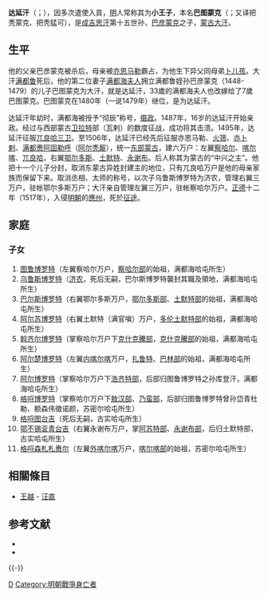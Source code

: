 {{蒙古可汗信息框
| 名稱 = 達延汗<br>{{lang|mn|Даян Хаан}}
| 稱號 = 
| 畫像 =
| 畫像大小 = 
| 說明  = 達延汗像
| 世系 = [[蒙古大汗|第33代蒙古大汗]]
| 在位 = 1480年－1517年	
| 統治類型 = 
| 登基 = 
| 前任 = [[滿都魯|滿都魯]]
| 繼任 = [[巴爾斯博羅特|巴爾斯博羅特]]
| 世系1 = 
| 在位1 = 
| 統治類型1 = 
| 前任1 = 
| 繼任1 = 
| 世系2 = 
| 在位2 = 
| 統治類型2 = 
| 前任2 = 
| 繼任2 = 
| 出生日期 = 1473年
| 出生地 = 
| 逝世日期 = 1517年
| 逝世地 = 
| 陵墓 =  
| 皇后 = 
| 配偶 = {{plainlist| 
*[[滿都海哈屯|滿都海哈屯]]
*[[蘇密爾哈屯|蘇密爾哈屯]]
*[[古實哈屯|古實哈屯]]
}}
| 子嗣 = {{plainlist| 
*[[圖魯博羅特|圖魯博羅特]]
*[[乌鲁斯博罗特|乌鲁斯博罗特]]
*[[巴爾斯博羅特|巴爾斯博羅特]]
*[[阿爾蘇博羅特|阿爾蘇博羅特]]
*[[阿爾楚博羅特|阿爾楚博羅特]]
*[[斡齊爾博羅特|斡齊爾博羅特]]
*[[格哷博羅特|格哷博羅特]]
*[[阿爾博羅特|阿爾博羅特]]
*[[格哷森札札賚爾|格哷森札札賚爾]]
*[[鄂不錫袞青台吉|鄂不錫袞青台吉]]
*[[格哷圖台吉|格哷圖台吉]]
}}
| 姓名 = 巴圖蒙克
| 年號 = 
| 尊號 = {{plainlist|
*大元大可汗<ref> {{Cite book | author1 = [[張廷玉|張廷玉]] | editor =  | title = 《明史‧卷三百二十八‧卷列傳第二百十六‧外國八 韃靼》 | location =  | publisher =  | date =  | pages = | ISBN =  | accessdate =  | url = | language = zh | quote = 亦思馬因死，入寇者復稱小王子，又有伯顏猛可王。弘治元年夏，小王子奉書求貢，自稱大元大可汗。}}</ref>
*達延汗<ref>{{Cite book | author1 = [[薩岡|薩岡]] | editor =  | title = 《欽定蒙古源流‧卷五》 | location =  | publisher =  | date =  | pages =第55頁-第56頁| ISBN =  | accessdate =  | url = https://archive.org/details/06054742.cn/page/n55/mode/2up?view=theater | language = zh | quote = 滿都海徹辰福晉，係戊午年生，年三十三嵗，巴圖䝉克，係甲申年生，年七嵗，定為夫婦。本年庚寅，因欲佔據達延國，遂稱為達延汗，於老福晉前即汗位。}}</ref>
}}
| 諡號 = 
| 廟號 = 
| 政權 = [[韃靼_(蒙古)|韃靼]]
| 父 = [[孛罗忽|巴彥蒙克]]
| 母 = 
| 親屬 = 
| 宗教信仰 = 
}}
'''达延汗'''（{{mong|m=ᠳᠠᠶᠠᠨ<br>ᠬᠠᠭᠠᠨ|k=Даян Хаан|Ppp=Dayan qaγan}}；{{bd|1473年||1517年}}），因多次遣使入貢，[[明朝|明]]人常称其为'''小王子'''，本名'''巴图蒙克'''（{{mong|m=ᠪᠠᠲᠤᠮᠥ᠋ᠩᠬᠡ|k=Батмөнх|Ppp=Batumöngke}}；又译把秃蒙克、把秃猛可），是[[成吉思汗|成吉思汗]]第十五世孙，[[孛罗忽|巴彦蒙克]]之子，[[蒙古大汗|蒙古大汗]]。
== 生平 ==
他的父亲巴彦蒙克被杀后，母亲被[[亦思马勒|亦思马勒]]霸占，为他生下异父同母弟[[卜儿孩|卜儿孩]]。大汗[[满都鲁|满都鲁]]死后，他的第二位妻子[[满都海哈屯|满都海夫人]]拥立满都鲁姪孙巴彦蒙克（1448-1479）的儿子巴图蒙克为大汗，就是达延汗，33歲的满都海夫人也改嫁给了7歲巴图蒙克。巴图蒙克在1480年（一说1479年）继位，是为达延汗。

达延汗年幼时，满都海被授予“彻辰”称号，[[摄政|摄政]]。1487年，16岁的达延汗开始亲政。经过与西部蒙古[[瓦剌|卫拉特]]部（瓦剌）的数度征战，成功将其击溃。1495年，达延汗征服[[兀良哈三卫|兀良哈三卫]]。至1506年，达延汗已经先后征服亦思马勒、[[火筛|火筛]]、[[亦卜剌|亦卜剌]]、[[满都赉阿固勒呼|满都赉阿固勒呼]]（[[阿尔秃厮|阿尔秃厮]]），统一[[鞑靼_(蒙古)|东部蒙古]]，建六万户：左翼[[察哈尔部|察哈尔]]、[[喀尔喀蒙古族|喀尔喀]]、[[兀良哈三卫|兀良哈]]，右翼[[鄂尔多斯部|鄂尔多斯]]、[[土默特部|土默特]]、[[永谢布|永谢布]]。后人称其为蒙古的“中兴之主”。他把十一个儿子分封，取消东蒙古异姓封建主的地位，只有兀良哈万户是他的母亲家族而保留下来。取消丞相、太师的称号，以次子乌鲁斯博罗特为济农，管理右翼三万户，驻帐鄂尔多斯万户；大汗亲自管理左翼三万户，驻帐察哈尔万户。[[正德|正德]]十二年（1517年），入侵[[明朝|明朝]]的[[应州_(后唐)|應州]]，死於[[应州大捷|征途]]。

== 家庭 ==
===子女===
#[[图鲁博罗特|图鲁博罗特]]（左翼察哈尔万户，[[察哈尔部|察哈尔部]]的始祖，满都海哈屯所生）
#[[乌鲁斯博罗特|乌鲁斯博罗特]]（[[济农|济农]]，死后无嗣，巴尔斯博罗特襲封其職及領地，满都海哈屯所生）
#[[巴尔斯博罗特|巴尔斯博罗特]]（右翼鄂尔多斯万户，[[鄂尔多斯部|鄂尔多斯部]]、[[土默特部|土默特部]]的始祖，满都海哈屯所生）
#[[阿尔苏博罗特|阿尔苏博罗特]]（右翼土默特（满官嗔）万户，[[多伦土默特部|多伦土默特部]]的始祖，满都海哈屯所生）
#[[斡齐尔博罗特|斡齐尔博罗特]]（掌察哈尔万户下[[克什克騰部|克什克騰部]]，[[克什克騰部|克什克騰部]]的始祖，满都海哈屯所生）
#[[阿尔楚博罗特|阿尔楚博罗特]]（左翼[[内喀尔喀|内喀尔喀]]万户，[[扎鲁特|扎鲁特]]、[[巴林部|巴林部]]的始祖，满都海哈屯所生）
#[[阿尔博罗特|阿尔博罗特]]（掌察哈尔万户下[[浩齐特部|浩齐特部]]，后部归图鲁博罗特之孙库登汗，满都海哈屯所生）
#[[格哷博罗特|格哷博罗特]]（掌察哈尔万户下[[敖汉部|敖汉部]]、[[乃蛮|乃蛮部]]，后部归图鲁博罗特曾孙岱青杜勒、额森伟徵诺颜，苏密尔哈屯所生）
#[[格哷图台吉|格哷图台吉]]（死后无嗣，古实哈屯所生）
#[[鄂不锡衮青台吉|鄂不锡衮青台吉]]（右翼永谢布万户，掌[[阿苏特|阿苏特部]]、[[永谢布|永谢布部]]，后归土默特部，古实哈屯所生）
#[[格哷森札札赉尔|格哷森札札赉尔]]（左翼[[外喀尔喀|外喀尔喀]]万户，[[喀尔喀部|喀尔喀部]]的始祖，苏密尔哈屯所生）

==相關條目==
* [[王越_(明朝)|王越]] - [[汪直|汪直]]

== 参考文献 ==
{{Reflist}}
* {{cite book |title=《[[草原帝国|草原帝国]]》 |author = [[勒内·格鲁塞|勒内·格鲁塞]] |language = fr }}
* {{cite isbn|9787508718989|ref=harv|noedit}}

{{-}}
{{start box}}
{{s-before|[[满都鲁|满都鲁]]}}
{{s-title|[[蒙古大汗|蒙古大汗]]|1480年—1517年}}
{{s-after|[[巴儿速孛罗|巴儿速孛罗]]}}
{{end box}}
{{蒙古大汗}}
{{Authority control}}

[[Category:鞑靼可汗|D]]
[[Category:明朝戰爭身亡者|Category:明朝戰爭身亡者]]